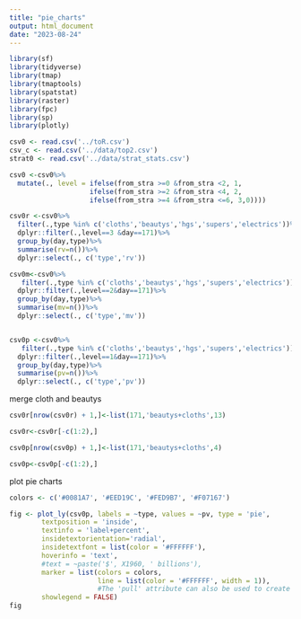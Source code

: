 ---
title: "pie_charts"
output: html_document
date: "2023-08-24"
---

```{r}
library(sf)
library(tidyverse)
library(tmap)
library(tmaptools)
library(spatstat)
library(raster)
library(fpc)
library(sp)
library(plotly)
```

```{r}
csv0 <- read.csv('../toR.csv')
csv_c <- read.csv('../data/top2.csv')
strat0 <- read.csv('../data/strat_stats.csv')
```

```{r}
csv0 <-csv0%>%
  mutate(., level = ifelse(from_stra >=0 &from_stra <2, 1,
                    ifelse(from_stra >=2 &from_stra <4, 2,
                    ifelse(from_stra >=4 &from_stra <=6, 3,0))))
```


```{r}
csv0r <-csv0%>%
  filter(.,type %in% c('cloths','beautys','hgs','supers','electrics'))%>%
  dplyr::filter(.,level==3 &day==171)%>%
  group_by(day,type)%>%
  summarise(rv=n())%>%
  dplyr::select(., c('type','rv'))

csv0m<-csv0%>%
   filter(.,type %in% c('cloths','beautys','hgs','supers','electrics'))%>%
  dplyr::filter(.,level==2&day==171)%>%
  group_by(day,type)%>%
  summarise(mv=n())%>%
  dplyr::select(., c('type','mv'))


csv0p <-csv0%>%
   filter(.,type %in% c('cloths','beautys','hgs','supers','electrics'))%>%
  dplyr::filter(.,level==1&day==171)%>%
  group_by(day,type)%>%
  summarise(pv=n())%>%
  dplyr::select(., c('type','pv'))

```

merge cloth and beautys
```{r}

csv0r[nrow(csv0r) + 1,]<-list(171,'beautys+cloths',13)

csv0r<-csv0r[-c(1:2),]

csv0p[nrow(csv0p) + 1,]<-list(171,'beautys+cloths',4)

csv0p<-csv0p[-c(1:2),]

```

plot pie charts
```{r}
colors <- c('#0081A7', '#EED19C', '#FED9B7', '#F07167')

fig <- plot_ly(csv0p, labels = ~type, values = ~pv, type = 'pie',
        textposition = 'inside',
        textinfo = 'label+percent',
        insidetextorientation='radial',
        insidetextfont = list(color = '#FFFFFF'),
        hoverinfo = 'text',
        #text = ~paste('$', X1960, ' billions'),
        marker = list(colors = colors,
                      line = list(color = '#FFFFFF', width = 1)),
                      #The 'pull' attribute can also be used to create space between the sectors
        showlegend = FALSE)
fig
```

